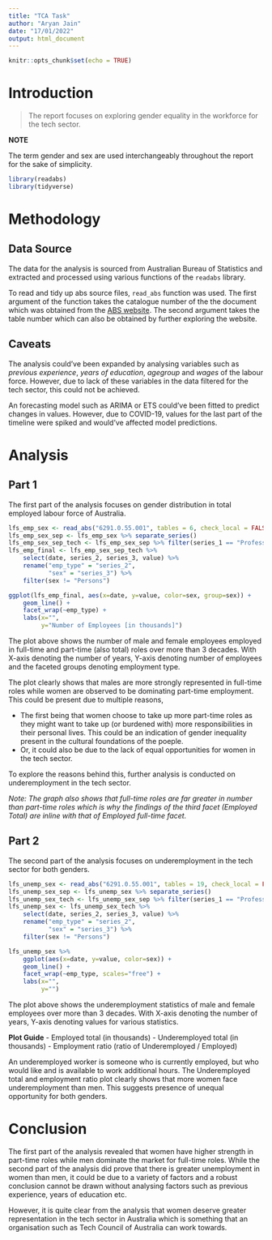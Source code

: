 ```yaml
---
title: "TCA Task"
author: "Aryan Jain"
date: "17/01/2022"
output: html_document
---
```


```r
knitr::opts_chunk$set(echo = TRUE)
```

# Introduction

> The report focuses on exploring gender equality in the workforce for the tech sector.

**NOTE**

The term gender and sex are used interchangeably throughout the report for the sake of simplicity.

```r
library(readabs)
library(tidyverse)
```

# Methodology

## Data Source

The data for the analysis is sourced from Australian Bureau of Statistics and extracted and processed using various functions of the `readabs` library.

To read and tidy up abs source files, `read_abs` function was used. The first argument of the function takes the catalogue number of the the document which was obtained from the [ABS website](https://www.abs.gov.au/AUSSTATS/abs@.nsf/ViewContent?readform&view=ProductsbyCatalogue&Action=Expand&Num=7.2). The second argument takes the table number which can also be obtained by further exploring the website.

## Caveats

The analysis could've been expanded by analysing variables such as *previous experience*, *years of education*, *agegroup* and *wages* of the labour force. However, due to lack of these variables in the data filtered for the tech sector, this could not be achieved. 

An forecasting model such as ARIMA or ETS could've been fitted to predict changes in values. However, due to COVID-19, values for the last part of the timeline were spiked and would've affected model predictions.


# Analysis

## Part 1

The first part of the analysis focuses on gender distribution in total employed labour force of Australia.

```r
lfs_emp_sex <- read_abs("6291.0.55.001", tables = 6, check_local = FALSE)
lfs_emp_sex_sep <- lfs_emp_sex %>% separate_series()
lfs_emp_sex_sep_tech <- lfs_emp_sex_sep %>% filter(series_1 == "Professional, Scientific and Technical Services")
lfs_emp_final <- lfs_emp_sex_sep_tech %>% 
    select(date, series_2, series_3, value) %>% 
    rename("emp_type" = "series_2",
           "sex" = "series_3") %>% 
    filter(sex != "Persons")

ggplot(lfs_emp_final, aes(x=date, y=value, color=sex, group=sex)) + 
    geom_line() + 
    facet_wrap(~emp_type) +
    labs(x="",
         y="Number of Employees [in thousands]")
```

The plot above shows the number of male and female employees employed in full-time and part-time (also total) roles over more than 3 decades. With X-axis denoting the number of years, Y-axis denoting number of employees and the faceted groups denoting employment type.

The plot clearly shows that males are more strongly represented in full-time roles while women are observed to be dominating part-time employment. This could be present due to multiple reasons, 

- The first being that women choose to take up more part-time roles as they might want to take up (or burdened with) more responsibilities in their personal lives. This could be an indication of gender inequality present in the cultural foundations of the poeple.
- Or, it could also be due to the lack of equal opportunities for women in the tech sector.

To explore the reasons behind this, further analysis is conducted on underemployment in the tech sector.

*Note: The graph also shows that full-time roles are far greater in number than part-time roles which is why the findings of the third facet (Employed Total) are inline with that of Employed full-time facet.*

## Part 2

The second part of the analysis focuses on underemployment in the tech sector for both genders.

```r
lfs_unemp_sex <- read_abs("6291.0.55.001", tables = 19, check_local = FALSE)
lfs_unemp_sex_sep <- lfs_unemp_sex %>% separate_series()
lfs_unemp_sex_tech <- lfs_unemp_sex_sep %>% filter(series_1 == "Professional, Scientific and Technical Services")
lfs_unemp_sex <- lfs_unemp_sex_tech %>% 
    select(date, series_2, series_3, value) %>% 
    rename("emp_type" = "series_2",
           "sex" = "series_3") %>% 
    filter(sex != "Persons")

lfs_unemp_sex %>% 
    ggplot(aes(x=date, y=value, color=sex)) + 
    geom_line() + 
    facet_wrap(~emp_type, scales="free") +
    labs(x="",
         y="")
```

The plot above shows the underemployment statistics of male and female employees over more than 3 decades. With X-axis denoting the number of years, Y-axis denoting values for various statistics. 

**Plot Guide**
- Employed total (in thousands)
- Underemployed total (in thousands)
- Employment ratio (ratio of Underemployed / Employed)

An underemployed worker is someone who is currently employed, but who would like and is available to work additional hours. The Underemployed total and employment ratio plot clearly shows that more women face underemployment than men. This suggests presence of unequal opportunity for both genders.

# Conclusion

The first part of the analysis revealed that women have higher strength in part-time roles while men dominate the market for full-time roles. While the second part of the analysis did prove that there is greater unemployment in women than men, it could be due to a variety of factors and a robust conclusion cannot be drawn without analysing factors such as previous experience, years of education etc. 

However, it is quite clear from the analysis that women deserve greater representation in the tech sector in Australia which is something that an organisation such as Tech Council of Australia can work towards. 
